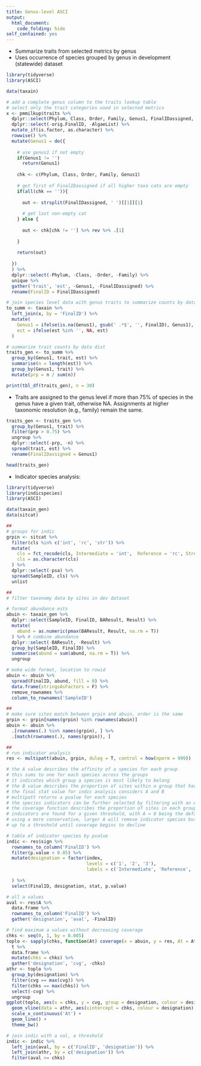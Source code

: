 ```yaml
---
title: Genus-level ASCI
output: 
  html_document:
    code_folding: hide
self_contained: yes
---
```


* Summarize traits from selected metrics by genus
* Uses occurrence of species grouped by genus in development (statewide) dataset

```r
library(tidyverse)
library(ASCI)

data(taxain)

# add a complete genus column to the traits lookup table
# select only the trait categories used in selected metrics
x <- pmmilkup$traits %>%
  dplyr::select(Phylum, Class, Order, Family, Genus1, FinalIDassigned, everything()) %>% 
  dplyr::select(-orig.FinalID, -AlgaeList) %>% 
  mutate_if(is.factor, as.character) %>% 
  rowwise() %>% 
  mutate(Genus1 = do({
    
    # use genus1 if not empty
    if(Genus1 != '')
      return(Genus1)
    
    chk <- c(Phylum, Class, Order, Family, Genus1)
    
    # get first of FinalIDassigned if all higher taxa cats are empty
    if(all(chk == '')){
      
      out <- strsplit(FinalIDassigned, ' ')[[1]][1]
      
      # get last non-empty cat  
    } else {
      
      out <- chk[chk != ''] %>% rev %>% .[1]
      
    }
    
    return(out)
    
  })
  ) %>% 
  dplyr::select(-Phylum, -Class, -Order, -Family) %>% 
  unique %>% 
  gather('trait', 'est', -Genus1, -FinalIDassigned) %>% 
  rename(FinalID = FinalIDassigned)

# join species level data with genus traits to summarize counts by data dist
to_summ <- taxain %>% 
  left_join(x, by = 'FinalID') %>% 
  mutate(
    Genus1 = ifelse(is.na(Genus1), gsub(' .*$', '', FinalID), Genus1),
    est = ifelse(est %in% '', NA, est)
  )

# summarize trait counts by data dist
traits_gen <- to_summ %>% 
  group_by(Genus1, trait, est) %>% 
  summarise(n = length(est)) %>% 
  group_by(Genus1, trait) %>% 
  mutate(prp = n / sum(n))

print(tbl_df(traits_gen), n = 30)
```

* Traits are assigned to the genus level if more than 75% of species in the genus have a given trait, otherwise NA.  Assignments at higher taxonomic resolution (e.g., family) remain the same.

```r
traits_gen <- traits_gen %>% 
  group_by(Genus1, trait) %>% 
  filter(prp > 0.75) %>% 
  ungroup %>% 
  dplyr::select(-prp, -n) %>% 
  spread(trait, est) %>% 
  rename(FinalIDassigned = Genus1)

head(traits_gen)
```

* Indicator species analysis:

```r
library(tidyverse)
library(indicspecies)
library(ASCI)

data(taxain_gen)
data(sitcat)

##
# groups for indic
grpin <- sitcat %>% 
  filter(cls %in% c('int', 'rc', 'str')) %>% 
  mutate(
    cls = fct_recode(cls, Intermediate = 'int',  Reference = 'rc', Stressed = 'str'),
    cls = as.character(cls)
  ) %>% 
  dplyr::select(-psa) %>% 
  spread(SampleID, cls) %>% 
  unlist

##
# filter taxonomy data by sites in dev dataset

# format abundance ests
abuin <- taxain_gen %>% 
  dplyr::select(SampleID, FinalID, BAResult, Result) %>% 
  mutate(
    abund = as.numeric(pmax(BAResult, Result, na.rm = T))
  ) %>% # combine abundance 
  dplyr::select(-BAResult, -Result) %>% 
  group_by(SampleID, FinalID) %>% 
  summarise(abund = sum(abund, na.rm = T)) %>%
  ungroup

# make wide format, location to rowid
abuin <- abuin %>% 
  spread(FinalID, abund, fill = 0) %>% 
  data.frame(stringsAsFactors = F) %>% 
  remove_rownames %>% 
  column_to_rownames('SampleID')

##
# make sure sites match between grpin and abuin, order is the same
grpin <- grpin[names(grpin) %in% rownames(abuin)]
abuin <- abuin %>% 
  .[rownames(.) %in% names(grpin), ] %>% 
  .[match(rownames(.), names(grpin)), ]

##
# run indicator analysis
res <- multipatt(abuin, grpin, duleg = T, control = how(nperm = 999))

# the A value describes the affinity of a species for each group
# this sums to one for each species across the groups
# it indicates which group a species is most likely to belong
# the B value describes the proportion of sites within a group that have a species, if found in the group
# the final stat value for indic analysis considers A and B
# multipatt returns a pvalue for each species
# the species indicators can be further selected by filtering with an A or B threshold
# the coverage function describes the proportion of sites in each group where one or
# indicators are found for a given threshold, with A = 0 being the default
# using a more conservative, larger A will remove indicator species but this can be done
# up to a threshold until coverage begins to decline

# table of indicator species by pvalue
indic <- res$sign %>%
  rownames_to_column('FinalID') %>% 
  filter(p.value < 0.05) %>% 
  mutate(designation = factor(index, 
                              levels = c('1', '2', '3'), 
                              labels = c('Intermediate', 'Reference', 'Stressed'))
         
  ) %>% 
  select(FinalID, designation, stat, p.value)

# all a values
aval <- res$A %>% 
  data.frame %>% 
  rownames_to_column('FinalID') %>% 
  gather('designation', 'aval', -FinalID)

# find maximum a values without decreasing coverage
chks <- seq(0, 1, by = 0.005)
toplo <- sapply(chks, function(At) coverage(x = abuin, y = res, At = At)) %>% 
  t %>% 
  data.frame %>% 
  mutate(chks = chks) %>% 
  gather('designation', 'cvg', -chks)
athr <- toplo %>% 
  group_by(designation) %>%
  filter(cvg == max(cvg)) %>% 
  filter(chks == max(chks)) %>% 
  select(-cvg) %>% 
  ungroup
ggplot(toplo, aes(x = chks, y = cvg, group = designation, colour = designation)) +
  geom_vline(data = athr, aes(xintercept = chks, colour = designation), linetype = 'dashed') +
  scale_x_continuous('At') + 
  geom_line() +
  theme_bw()

# join indic with a val, a threshold
indic <- indic %>% 
  left_join(aval, by = c('FinalID', 'designation')) %>% 
  left_join(athr, by = c('designation')) %>% 
  filter(aval >= chks)

```


